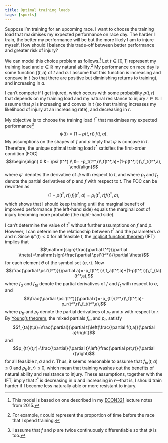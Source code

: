 ```yaml
---
title: Optimal training loads
tags: [sports]
---
```


Suppose I'm training for an upcoming race.
I want to choose the training load that maximises my expected performance on race day.
The harder I train, the better my performance will be but the more likely I am to injure myself.
How should I balance this trade-off between better performance and greater risk of injury?

We can model this choice problem as follows.[^econ321]
Let $t\in[0,1]$ represent my training load and $a\in\mathbb{R}$ my natural ability.[^t-interpretation]
My performance on race day is some function $f(t,a)$ of $t$ and $a$.
I assume that this function is increasing and concave in $t$ (so that there are positive but diminishing returns to training), and increasing in $a$.

[^econ321]: This model is based on one described in my [ECON321](https://www.canterbury.ac.nz/courseinfo/GetCourseDetails.aspx?course=ECON321&occurrence=15S1(C)&year=2015) lecture notes from 2015.

[^t-interpretation]: For example, $t$ could represent the proportion of time before the race that I spend training.

I can't compete if I get injured, which occurs with some probability $p(t,r)$ that depends on my training load and my natural resistance to injury $r\in\mathbb{R}$.
I assume that $p$ is increasing and convex in $t$ (so that training increases my likelihood of injury at an increasing rate), and decreasing in $r$.

My objective is to choose the training load $t^*$ that maximises my expected performance[^continuity]
$$\psi(t)=(1-p(t,r))\,f(t,a).$$
My assumptions on the shapes of $f$ and $p$ imply that $\psi$ is concave in $t$.
Therefore, the unique optimal training load $t^*$ satisfies the first-order condition (FOC)
$$\begin{align}
0
&= \psi'(t^*) \\
&= -p_t(t^*,r)\,f(t^*,a)+(1-p(t^*,r))\,f_t(t^*,a),
\end{align}$$
where $\psi'$ denotes the derivative of $\psi$ with respect to $t$, and
where $p_t$ and $f_t$ denote the partial derivatives of $p$ and $f$ with respect to $t$.
The FOC can be rewritten as
$$(1-p(t^*,r))\,f_t(t^*,a)=p_t(t^*,r)f(t^*,a),$$
which shows that I should keep training until the marginal benefit of improved performance (the left-hand side) equals the marginal cost of injury becoming more probable (the right-hand side).

[^continuity]: I assume that $f$ and $p$ are twice continuously differentiable so that $\psi$ is too.

I can't determine the value of $t^*$ without further assumptions on $f$ and $p$.
However, I can determine the relationship between $t^*$ and the parameters $a$ and $r$.
Since $\psi''(t)<0$ for all feasible $t$, the [implicit function theorem](https://en.wikipedia.org/wiki/Implicit_function_theorem) (IFT) implies that
$$\mathrm{sign}\frac{\partial t^*}{\partial \theta}=\mathrm{sign}\frac{\partial \psi'(t^*)}{\partial \theta}$$
for each element $\theta$ of the symbol set $\{a,r\}$.
Now
$$\frac{\partial \psi'(t^*)}{\partial a}=-p_t(t^*,r)\,f_a(t^*,a)+(1-p(t^*,r))\,f_{ta}(t^*,a),$$
where $f_a$ and $f_{ta}$ denote the partial derivatives of $f$ and $f_t$ with respect to $a$, and
$$\frac{\partial \psi'(t^*)}{\partial r}=-p_{tr}(t^*,r)\,f(t^*,a)-p_r(t^*,r)\,f_t(t^*,a),$$
where $p_{tr}$ and $p_r$ denote the partial derivatives of $p_t$ and $p$ with respect to $r$.
By [Young's theorem](https://en.wikipedia.org/wiki/Symmetry_of_second_derivatives), the mixed partials $f_{ta}$ and $p_{tr}$ satisfy
$$f_{ta}(t,a)=\frac{\partial}{\partial t}\left(\frac{\partial f(t,a)}{\partial a}\right)$$
and
$$p_{tr}(t,r)=\frac{\partial}{\partial t}\left(\frac{\partial p(t,r)}{\partial r}\right)$$
for all feasible $t$, $a$ and $r$.
Thus, it seems reasonable to assume that $f_{ta}(t,a)\le0$ and $p_{tr}(t,r)\le0$, which mean that training washes out the benefits of natural ability and resistance to injury.
These assumptions, together with the IFT, imply that $t^*$ is decreasing in $a$ and increasing in $r$---that is, I should train harder if I become less naturally able or more resistant to injury.
